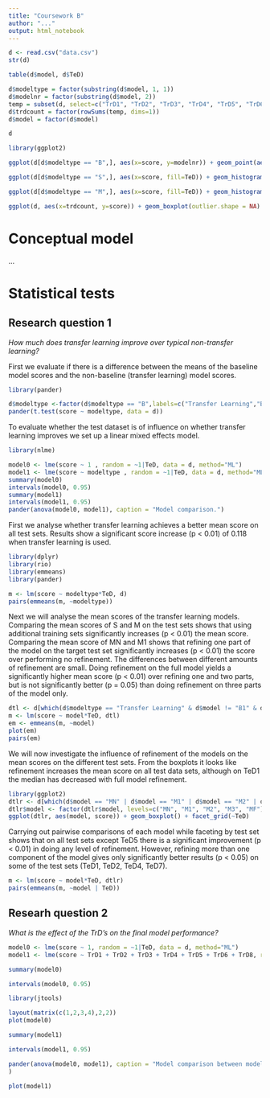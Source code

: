 ```yaml
---
title: "Coursework B"
author: "..."
output: html_notebook
---
```




```r
d <- read.csv("data.csv")
str(d)
```

```r
table(d$model, d$TeD)
```

```r
d$modeltype = factor(substring(d$model, 1, 1))
d$modelnr = factor(substring(d$model, 2))
temp = subset(d, select=c("TrD1", "TrD2", "TrD3", "TrD4", "TrD5", "TrD6", "TrD7", "TrD8"))
d$trdcount = factor(rowSums(temp, dims=1))
d$model = factor(d$model)
```

```r
d
```

```r
library(ggplot2)

ggplot(d[d$modeltype == "B",], aes(x=score, y=modelnr)) + geom_point(aes(col=TeD), alpha=0.5, size=5) + ggtitle("Baseline models")
```

```r
ggplot(d[d$modeltype == "S",], aes(x=score, fill=TeD)) + geom_histogram() + ggtitle("Single TrD model")
```

```r
ggplot(d[d$modeltype == "M",], aes(x=score, fill=TeD)) + geom_histogram() + facet_grid(modelnr ~ .) + ggtitle("Multiple TrD models")
```

```r
ggplot(d, aes(x=trdcount, y=score)) + geom_boxplot(outlier.shape = NA) + geom_jitter(width = 0.2, alpha=0.3, size=1, aes(col=modeltype))
```

# Conceptual model

...

# Statistical tests

## Research question 1

*How much does transfer learning improve over typical non-transfer learning?*

First we evaluate if there is a difference between the means of the baseline model scores and the non-baseline (transfer learning) model scores.

```r
library(pander)

d$modeltype <-factor(d$modeltype == "B",labels=c("Transfer Learning","Baseline"))
pander(t.test(score ~ modeltype, data = d))
```

To evaluate whether the test dataset is of influence on whether transfer learning improves we set up a linear mixed effects model.

```r
library(nlme)

model0 <- lme(score ~ 1 , random = ~1|TeD, data = d, method="ML")
model1 <- lme(score ~ modeltype , random = ~1|TeD, data = d, method="ML")
summary(model0)
intervals(model0, 0.95)
summary(model1)
intervals(model1, 0.95)
pander(anova(model0, model1), caption = "Model comparison.")

```
First we analyse whether transfer learning achieves a better mean score on all test sets. Results show a significant score increase (p < 0.01) of 0.118 when transfer learning is used.
``` r
library(dplyr)
library(rio)
library(emmeans)
library(pander)

m <- lm(score ~ modeltype*TeD, d)
pairs(emmeans(m, ~modeltype))
```

<!-- Nog wat toevoegen over p value ajustment (wat wordt gedaan door emmeans) -->
Next we will analyse the mean scores of the transfer learning models. Comparing the mean scores of S and M on the test sets shows that using additional training sets significantly increases (p < 0.01) the mean score. Comparing the mean score of MN and M1 shows that refining one part of the model on the target test set significantly increases (p < 0.01) the score over performing no refinement. The differences between different amounts of refinement are small. Doing refinement on the full model yields a significantly higher mean score (p < 0.01) over refining one and two parts, but is not significantly better (p = 0.05) than doing refinement on three parts of the model only.
``` r
dtl <- d[which(d$modeltype == "Transfer Learning" & d$model != "B1" & d$model != "B2"), c("model", "TeD", "score")]
m <- lm(score ~ model*TeD, dtl)
em <- emmeans(m, ~model)
plot(em)
pairs(em)
```

We will now investigate the influence of refinement of the models on the mean scores on the different test sets. From the boxplots it looks like refinement increases the mean score on all test data sets, although on TeD1 the median has decreased with full model refinement.
``` r
library(ggplot2)
dtlr <- d[which(d$model == "MN" | d$model == "M1" | d$model == "M2" | d$model == "M3" | d$model == "MF" ), c("model", "TeD", "score")]
dtlr$model <- factor(dtlr$model, levels=c("MN", "M1", "M2", "M3", "MF"))
ggplot(dtlr, aes(model, score)) + geom_boxplot() + facet_grid(~TeD)
```
Carrying out pairwise comparisons of each model while faceting by test set shows that on all test sets except TeD5 there is a significant improvement (p < 0.01) in doing any level of refinement. However, refining more than one component of the model gives only significantly better results (p < 0.05) on some of the test sets (TeD1, TeD2, TeD4, TeD7).
``` r
m <- lm(score ~ model*TeD, dtlr)
pairs(emmeans(m, ~model | TeD))
```


## Researh question 2

*What is the effect of the TrD’s on the final model performance?*

```r
model0 <- lme(score ~ 1, random = ~1|TeD, data = d, method="ML")
model1 <- lme(score ~ TrD1 + TrD2 + TrD3 + TrD4 + TrD5 + TrD6 + TrD8, random = ~1|TeD, data = d, method="ML")
```

```r
summary(model0)
```

```r
intervals(model0, 0.95)
```

```r
library(jtools)

layout(matrix(c(1,2,3,4),2,2))
plot(model0)
```

```r
summary(model1)
```

```r
intervals(model1, 0.95)
```

```r
pander(anova(model0, model1), caption = "Model comparison between model 0 and model 1"
)
```

```r
plot(model1)
```